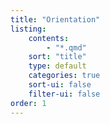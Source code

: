 ```yaml
---
title: "Orientation"
listing:
    contents: 
        - "*.qmd"
    sort: "title"
    type: default
    categories: true
    sort-ui: false
    filter-ui: false
order: 1
---
```

